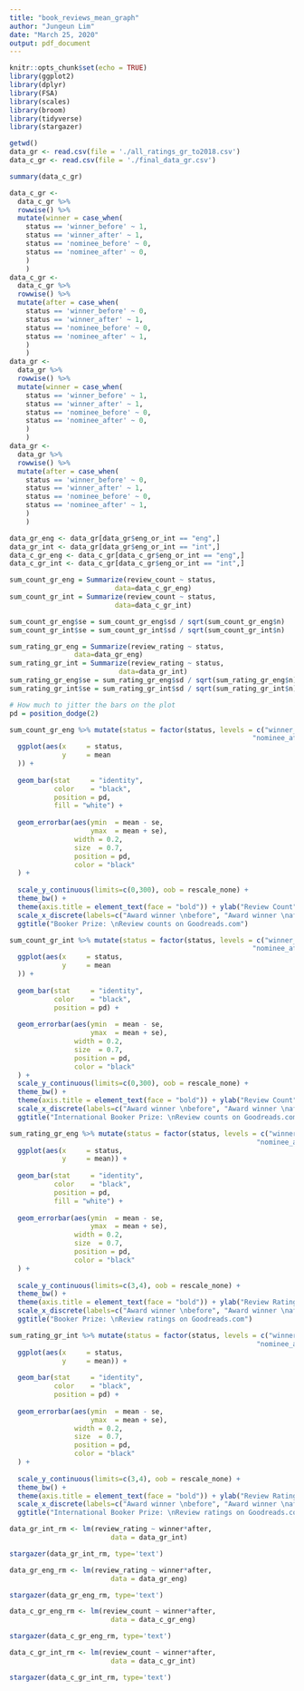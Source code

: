 ---
title: "book_reviews_mean_graph"
author: "Jungeun Lim"
date: "March 25, 2020"
output: pdf_document
---

```{r setup, include=FALSE}
knitr::opts_chunk$set(echo = TRUE)
library(ggplot2)
library(dplyr)
library(FSA)
library(scales)
library(broom)
library(tidyverse)
library(stargazer)
```

```{r, include = FALSE, echo = FALSE}
getwd()
data_gr <- read.csv(file = './all_ratings_gr_to2018.csv')
data_c_gr <- read.csv(file = './final_data_gr.csv')

```

```{r}
summary(data_c_gr)
```

```{r}
data_c_gr <- 
  data_c_gr %>% 
  rowwise() %>% 
  mutate(winner = case_when(
    status == 'winner_before' ~ 1,
    status == 'winner_after' ~ 1,
    status == 'nominee_before' ~ 0,
    status == 'nominee_after' ~ 0,
    )
    )
data_c_gr <- 
  data_c_gr %>% 
  rowwise() %>% 
  mutate(after = case_when(
    status == 'winner_before' ~ 0,
    status == 'winner_after' ~ 1,
    status == 'nominee_before' ~ 0,
    status == 'nominee_after' ~ 1,
    )
    )
data_gr <- 
  data_gr %>% 
  rowwise() %>% 
  mutate(winner = case_when(
    status == 'winner_before' ~ 1,
    status == 'winner_after' ~ 1,
    status == 'nominee_before' ~ 0,
    status == 'nominee_after' ~ 0,
    )
    )
data_gr <- 
  data_gr %>% 
  rowwise() %>% 
  mutate(after = case_when(
    status == 'winner_before' ~ 0,
    status == 'winner_after' ~ 1,
    status == 'nominee_before' ~ 0,
    status == 'nominee_after' ~ 1,
    )
    )
```

```{r}
data_gr_eng <- data_gr[data_gr$eng_or_int == "eng",]
data_gr_int <- data_gr[data_gr$eng_or_int == "int",]
data_c_gr_eng <- data_c_gr[data_c_gr$eng_or_int == "eng",]
data_c_gr_int <- data_c_gr[data_c_gr$eng_or_int == "int",]
```

```{r}
sum_count_gr_eng = Summarize(review_count ~ status,
                          data=data_c_gr_eng)
sum_count_gr_int = Summarize(review_count ~ status,
                          data=data_c_gr_int)

sum_count_gr_eng$se = sum_count_gr_eng$sd / sqrt(sum_count_gr_eng$n)
sum_count_gr_int$se = sum_count_gr_int$sd / sqrt(sum_count_gr_int$n)

```


```{r}
sum_rating_gr_eng = Summarize(review_rating ~ status,
                data=data_gr_eng)
sum_rating_gr_int = Summarize(review_rating ~ status,
                           data=data_gr_int)
sum_rating_gr_eng$se = sum_rating_gr_eng$sd / sqrt(sum_rating_gr_eng$n)
sum_rating_gr_int$se = sum_rating_gr_int$sd / sqrt(sum_rating_gr_int$n)
```

```{r}
# How much to jitter the bars on the plot
pd = position_dodge(2)
```

```{r}
sum_count_gr_eng %>% mutate(status = factor(status, levels = c("winner_before", "winner_after", "nominee_before",
                                                            "nominee_after"))) %>%
  ggplot(aes(x     = status,
             y     = mean
  )) +
  
  geom_bar(stat     = "identity",
           color    = "black",
           position = pd,
           fill = "white") +
  
  geom_errorbar(aes(ymin  = mean - se,
                    ymax  = mean + se),
                width = 0.2,
                size  = 0.7,
                position = pd,
                color = "black"
  ) +
  
  scale_y_continuous(limits=c(0,300), oob = rescale_none) +
  theme_bw() +
  theme(axis.title = element_text(face = "bold")) + ylab("Review Count") + xlab("Award and Status") +
  scale_x_discrete(labels=c("Award winner \nbefore", "Award winner \nafter", "Short-listed \nbefore", "Short-listed \nafter")) +
  ggtitle("Booker Prize: \nReview counts on Goodreads.com")
```


```{r}
sum_count_gr_int %>% mutate(status = factor(status, levels = c("winner_before", "winner_after", "nominee_before",
                                                            "nominee_after"))) %>%
  ggplot(aes(x     = status,
             y     = mean
  )) +
  
  geom_bar(stat     = "identity",
           color    = "black",
           position = pd) +
  
  geom_errorbar(aes(ymin  = mean - se,
                    ymax  = mean + se),
                width = 0.2,
                size  = 0.7,
                position = pd,
                color = "black"
  ) +
  scale_y_continuous(limits=c(0,300), oob = rescale_none) +
  theme_bw() +
  theme(axis.title = element_text(face = "bold")) + ylab("Review Count") + xlab("Award and Status") +
  scale_x_discrete(labels=c("Award winner \nbefore", "Award winner \nafter", "Short-listed \nbefore", "Short-listed \nafter")) +
  ggtitle("International Booker Prize: \nReview counts on Goodreads.com")
```

```{r}
sum_rating_gr_eng %>% mutate(status = factor(status, levels = c("winner_before", "winner_after", "nominee_before",
                                                             "nominee_after"))) %>%
  ggplot(aes(x     = status,
             y     = mean)) +
  
  geom_bar(stat     = "identity",
           color    = "black",
           position = pd,
           fill = "white") +
  
  geom_errorbar(aes(ymin  = mean - se,
                    ymax  = mean + se),
                width = 0.2,
                size  = 0.7,
                position = pd,
                color = "black"
  ) +
  
  scale_y_continuous(limits=c(3,4), oob = rescale_none) +
  theme_bw() +
  theme(axis.title = element_text(face = "bold")) + ylab("Review Rating") + xlab("Award and Status") +
  scale_x_discrete(labels=c("Award winner \nbefore", "Award winner \nafter", "Short-listed \nbefore", "Short-listed \nafter")) +
  ggtitle("Booker Prize: \nReview ratings on Goodreads.com")
```

```{r}
sum_rating_gr_int %>% mutate(status = factor(status, levels = c("winner_before", "winner_after", "nominee_before",
                                                             "nominee_after"))) %>%
  ggplot(aes(x     = status,
             y     = mean)) +
  
  geom_bar(stat     = "identity",
           color    = "black",
           position = pd) +
  
  geom_errorbar(aes(ymin  = mean - se,
                    ymax  = mean + se),
                width = 0.2,
                size  = 0.7,
                position = pd,
                color = "black"
  ) +
  
  scale_y_continuous(limits=c(3,4), oob = rescale_none) +
  theme_bw() +
  theme(axis.title = element_text(face = "bold")) + ylab("Review Rating") + xlab("Award and Status") +
  scale_x_discrete(labels=c("Award winner \nbefore", "Award winner \nafter", "Short-listed \nbefore", "Short-listed \nafter")) +
  ggtitle("International Booker Prize: \nReview ratings on Goodreads.com")
```

```{r}
data_gr_int_rm <- lm(review_rating ~ winner*after, 
                         data = data_gr_int)

stargazer(data_gr_int_rm, type='text')
```

```{r}
data_gr_eng_rm <- lm(review_rating ~ winner*after, 
                         data = data_gr_eng)

stargazer(data_gr_eng_rm, type='text')
```

```{r}
data_c_gr_eng_rm <- lm(review_count ~ winner*after, 
                         data = data_c_gr_eng)

stargazer(data_c_gr_eng_rm, type='text')
```

```{r}
data_c_gr_int_rm <- lm(review_count ~ winner*after, 
                         data = data_c_gr_int)

stargazer(data_c_gr_int_rm, type='text')
```

